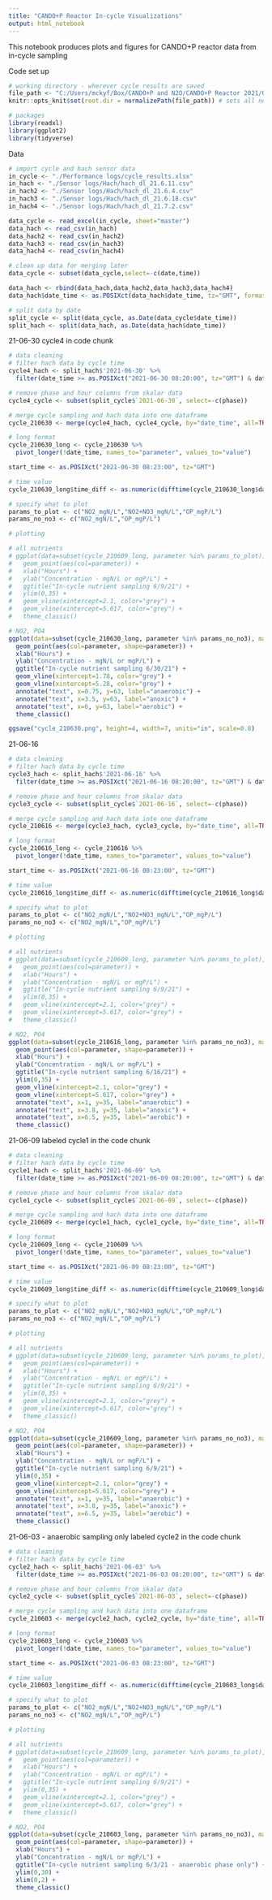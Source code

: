 ```yaml
---
title: "CANDO+P Reactor In-cycle Visualizations"
output: html_notebook
---
```

This notebook produces plots and figures for CANDO+P reactor data from in-cycle sampling

Code set up
```r
# working directory - wherever cycle results are saved
file_path <- "C:/Users/mckyf/Box/CANDO+P and N2O/CANDO+P Reactor 2021/Operation and Logs"
knitr::opts_knit$set(root.dir = normalizePath(file_path)) # sets all notebook chunks to have this path

# packages
library(readxl)
library(ggplot2)
library(tidyverse)
```

Data
```r
# import cycle and hach sensor data
in_cycle <- "./Performance logs/cycle_results.xlsx"
in_hach <- "./Sensor logs/Hach/hach_dl_21.6.11.csv"
in_hach2 <- "./Sensor logs/Hach/hach_dl_21.6.4.csv"
in_hach3 <- "./Sensor logs/Hach/hach_dl_21.6.18.csv"
in_hach4 <- "./Sensor logs/Hach/hach_dl_21.7.2.csv"

data_cycle <- read_excel(in_cycle, sheet="master")
data_hach <- read_csv(in_hach)
data_hach2 <- read_csv(in_hach2)
data_hach3 <- read_csv(in_hach3)
data_hach4 <- read_csv(in_hach4)

# clean up data for merging later
data_cycle <- subset(data_cycle,select=-c(date,time))

data_hach <- rbind(data_hach,data_hach2,data_hach3,data_hach4)
data_hach$date_time <- as.POSIXct(data_hach$date_time, tz="GMT", format="%Y/%m/%d %H:%M:%S")

# split data by date
split_cycle <- split(data_cycle, as.Date(data_cycle$date_time))
split_hach <- split(data_hach, as.Date(data_hach$date_time))
```

21-06-30
cycle4 in code chunk
```r
# data cleaning
# filter hach data by cycle time
cycle4_hach <- split_hach$'2021-06-30' %>%
  filter(date_time >= as.POSIXct("2021-06-30 08:20:00", tz="GMT") & date_time <= as.POSIXct("2021-06-30 14:40:00", tz="GMT"))

# remove phase and hour columns from skalar data
cycle4_cycle <- subset(split_cycle$`2021-06-30`, select=-c(phase))

# merge cycle sampling and hach data into one dataframe
cycle_210630 <- merge(cycle4_hach, cycle4_cycle, by="date_time", all=TRUE)

# long format
cycle_210630_long <- cycle_210630 %>%
  pivot_longer(!date_time, names_to="parameter", values_to="value")

start_time <- as.POSIXct("2021-06-30 08:23:00", tz="GMT")

# time value
cycle_210630_long$time_diff <- as.numeric(difftime(cycle_210630_long$date_time, start_time, units="hours"))

# specify what to plot
params_to_plot <- c("NO2_mgN/L","NO2+NO3_mgN/L","OP_mgP/L")
params_no_no3 <- c("NO2_mgN/L","OP_mgP/L")

# plotting

# all nutrients
# ggplot(data=subset(cycle_210609_long, parameter %in% params_to_plot), mapping=aes(time_diff,value)) + 
#   geom_point(aes(col=parameter)) +
#   xlab("Hours") + 
#   ylab("Concentration - mgN/L or mgP/L") +
#   ggtitle("In-cycle nutrient sampling 6/9/21") + 
#   ylim(0,35) +
#   geom_vline(xintercept=2.1, color="grey") + 
#   geom_vline(xintercept=5.617, color="grey") + 
#   theme_classic()

# NO2, PO4
ggplot(data=subset(cycle_210630_long, parameter %in% params_no_no3), mapping=aes(time_diff,value)) + 
  geom_point(aes(col=parameter, shape=parameter)) +
  xlab("Hours") + 
  ylab("Concentration - mgN/L or mgP/L") +
  ggtitle("In-cycle nutrient sampling 6/30/21") +
  geom_vline(xintercept=1.78, color="grey") + 
  geom_vline(xintercept=5.28, color="grey") + 
  annotate("text", x=0.75, y=63, label="anaerobic") +
  annotate("text", x=3.5, y=63, label="anoxic") + 
  annotate("text", x=6, y=63, label="aerobic") +
  theme_classic()

ggsave("cycle_210630.png", height=4, width=7, units="in", scale=0.8)
```


21-06-16
```r
# data cleaning
# filter hach data by cycle time
cycle3_hach <- split_hach$'2021-06-16' %>%
  filter(date_time >= as.POSIXct("2021-06-16 08:20:00", tz="GMT") & date_time <= as.POSIXct("2021-06-16 15:00:00", tz="GMT"))

# remove phase and hour columns from skalar data
cycle3_cycle <- subset(split_cycle$`2021-06-16`, select=-c(phase))

# merge cycle sampling and hach data into one dataframe
cycle_210616 <- merge(cycle3_hach, cycle3_cycle, by="date_time", all=TRUE)

# long format
cycle_210616_long <- cycle_210616 %>%
  pivot_longer(!date_time, names_to="parameter", values_to="value")

start_time <- as.POSIXct("2021-06-16 08:23:00", tz="GMT")

# time value
cycle_210616_long$time_diff <- as.numeric(difftime(cycle_210616_long$date_time, start_time, units="hours"))

# specify what to plot
params_to_plot <- c("NO2_mgN/L","NO2+NO3_mgN/L","OP_mgP/L")
params_no_no3 <- c("NO2_mgN/L","OP_mgP/L")

# plotting

# all nutrients
# ggplot(data=subset(cycle_210609_long, parameter %in% params_to_plot), mapping=aes(time_diff,value)) + 
#   geom_point(aes(col=parameter)) +
#   xlab("Hours") + 
#   ylab("Concentration - mgN/L or mgP/L") +
#   ggtitle("In-cycle nutrient sampling 6/9/21") + 
#   ylim(0,35) +
#   geom_vline(xintercept=2.1, color="grey") + 
#   geom_vline(xintercept=5.617, color="grey") + 
#   theme_classic()

# NO2, PO4
ggplot(data=subset(cycle_210616_long, parameter %in% params_no_no3), mapping=aes(time_diff,value)) + 
  geom_point(aes(col=parameter, shape=parameter)) +
  xlab("Hours") + 
  ylab("Concentration - mgN/L or mgP/L") +
  ggtitle("In-cycle nutrient sampling 6/16/21") + 
  ylim(0,35) +
  geom_vline(xintercept=2.1, color="grey") + 
  geom_vline(xintercept=5.617, color="grey") + 
  annotate("text", x=1, y=35, label="anaerobic") +
  annotate("text", x=3.8, y=35, label="anoxic") + 
  annotate("text", x=6.5, y=35, label="aerobic") +
  theme_classic()

```


21-06-09
labeled cycle1 in the code chunk
```r
# data cleaning
# filter hach data by cycle time
cycle1_hach <- split_hach$'2021-06-09' %>%
  filter(date_time >= as.POSIXct("2021-06-09 08:20:00", tz="GMT") & date_time <= as.POSIXct("2021-06-09 15:00:00", tz="GMT"))

# remove phase and hour columns from skalar data
cycle1_cycle <- subset(split_cycle$`2021-06-09`, select=-c(phase))

# merge cycle sampling and hach data into one dataframe
cycle_210609 <- merge(cycle1_hach, cycle1_cycle, by="date_time", all=TRUE)

# long format
cycle_210609_long <- cycle_210609 %>%
  pivot_longer(!date_time, names_to="parameter", values_to="value")

start_time <- as.POSIXct("2021-06-09 08:23:00", tz="GMT")

# time value
cycle_210609_long$time_diff <- as.numeric(difftime(cycle_210609_long$date_time, start_time, units="hours"))

# specify what to plot
params_to_plot <- c("NO2_mgN/L","NO2+NO3_mgN/L","OP_mgP/L")
params_no_no3 <- c("NO2_mgN/L","OP_mgP/L")

# plotting

# all nutrients
# ggplot(data=subset(cycle_210609_long, parameter %in% params_to_plot), mapping=aes(time_diff,value)) + 
#   geom_point(aes(col=parameter)) +
#   xlab("Hours") + 
#   ylab("Concentration - mgN/L or mgP/L") +
#   ggtitle("In-cycle nutrient sampling 6/9/21") + 
#   ylim(0,35) +
#   geom_vline(xintercept=2.1, color="grey") + 
#   geom_vline(xintercept=5.617, color="grey") + 
#   theme_classic()

# NO2, PO4
ggplot(data=subset(cycle_210609_long, parameter %in% params_no_no3), mapping=aes(time_diff,value)) + 
  geom_point(aes(col=parameter, shape=parameter)) +
  xlab("Hours") + 
  ylab("Concentration - mgN/L or mgP/L") +
  ggtitle("In-cycle nutrient sampling 6/9/21") + 
  ylim(0,35) +
  geom_vline(xintercept=2.1, color="grey") + 
  geom_vline(xintercept=5.617, color="grey") + 
  annotate("text", x=1, y=35, label="anaerobic") +
  annotate("text", x=3.8, y=35, label="anoxic") + 
  annotate("text", x=6.5, y=35, label="aerobic") +
  theme_classic()

```


21-06-03 - anaerobic sampling only
labeled cycle2 in the code chunk
```r
# data cleaning
# filter hach data by cycle time
cycle2_hach <- split_hach$'2021-06-03' %>%
  filter(date_time >= as.POSIXct("2021-06-03 08:20:00", tz="GMT") & date_time <= as.POSIXct("2021-06-03 15:00:00", tz="GMT"))

# remove phase and hour columns from skalar data
cycle2_cycle <- subset(split_cycle$`2021-06-03`, select=-c(phase))

# merge cycle sampling and hach data into one dataframe
cycle_210603 <- merge(cycle2_hach, cycle2_cycle, by="date_time", all=TRUE)

# long format
cycle_210603_long <- cycle_210603 %>%
  pivot_longer(!date_time, names_to="parameter", values_to="value")

start_time <- as.POSIXct("2021-06-03 08:23:00", tz="GMT")

# time value
cycle_210603_long$time_diff <- as.numeric(difftime(cycle_210603_long$date_time, start_time, units="hours"))

# specify what to plot
params_to_plot <- c("NO2_mgN/L","NO2+NO3_mgN/L","OP_mgP/L")
params_no_no3 <- c("NO2_mgN/L","OP_mgP/L")

# plotting

# all nutrients
# ggplot(data=subset(cycle_210609_long, parameter %in% params_to_plot), mapping=aes(time_diff,value)) + 
#   geom_point(aes(col=parameter)) +
#   xlab("Hours") + 
#   ylab("Concentration - mgN/L or mgP/L") +
#   ggtitle("In-cycle nutrient sampling 6/9/21") + 
#   ylim(0,35) +
#   geom_vline(xintercept=2.1, color="grey") + 
#   geom_vline(xintercept=5.617, color="grey") + 
#   theme_classic()

# NO2, PO4
ggplot(data=subset(cycle_210603_long, parameter %in% params_no_no3), mapping=aes(time_diff,value)) + 
  geom_point(aes(col=parameter, shape=parameter)) +
  xlab("Hours") + 
  ylab("Concentration - mgN/L or mgP/L") +
  ggtitle("In-cycle nutrient sampling 6/3/21 - anaerobic phase only") + 
  ylim(0,30) +
  xlim(0,2) +
  theme_classic()
```



